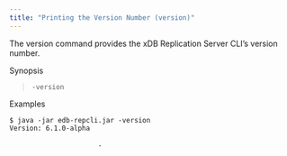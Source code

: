 ```yaml
---
title: "Printing the Version Number (version)"
---
```


<div id="print_version" class="registered_link"></div>

The version command provides the xDB Replication Server CLI’s version number.

Synopsis

> `-version`

Examples

```text
$ java -jar edb-repcli.jar -version
Version: 6.1.0-alpha

                      .
```
